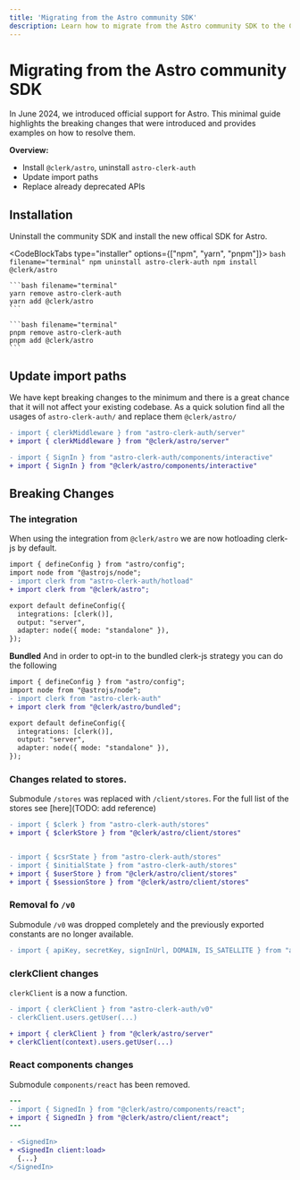 ```yaml
---
title: 'Migrating from the Astro community SDK'
description: Learn how to migrate from the Astro community SDK to the Clerk Astro SDK.
---
```


# Migrating from the Astro community SDK

In June 2024, we introduced official support for Astro. This minimal guide highlights the breaking changes that were introduced and provides examples on how to resolve them.


**Overview:**
- Install `@clerk/astro`, uninstall `astro-clerk-auth`
- Update import paths
- Replace already deprecated APIs

## Installation

Uninstall the community SDK and install the new offical SDK for Astro.

<CodeBlockTabs type="installer" options={["npm", "yarn", "pnpm"]}>
    ```bash filename="terminal"
    npm uninstall astro-clerk-auth
    npm install @clerk/astro
    ```

    ```bash filename="terminal"
    yarn remove astro-clerk-auth
    yarn add @clerk/astro
    ```

    ```bash filename="terminal"
    pnpm remove astro-clerk-auth
    pnpm add @clerk/astro
    ```
</CodeBlockTabs>

## Update import paths
We have kept breaking changes to the minimum and there is a great chance that it will not affect your existing codebase.
As a quick solution find all the usages of `astro-clerk-auth/` and replace them `@clerk/astro/`

```diff
- import { clerkMiddleware } from "astro-clerk-auth/server"
+ import { clerkMiddleware } from "@clerk/astro/server"

- import { SignIn } from "astro-clerk-auth/components/interactive"
+ import { SignIn } from "@clerk/astro/components/interactive"

```


## Breaking Changes

### The integration

When using the integration from `@clerk/astro` we are now hotloading clerk-js by default.

```diff
import { defineConfig } from "astro/config";
import node from "@astrojs/node";
- import clerk from "astro-clerk-auth/hotload"
+ import clerk from "@clerk/astro";

export default defineConfig({
  integrations: [clerk()],
  output: "server",
  adapter: node({ mode: "standalone" }),
});
```

**Bundled**
And in order to opt-in to the bundled clerk-js strategy you can do the following

```diff
import { defineConfig } from "astro/config";
import node from "@astrojs/node";
- import clerk from "astro-clerk-auth"
+ import clerk from "@clerk/astro/bundled";

export default defineConfig({
  integrations: [clerk()],
  output: "server",
  adapter: node({ mode: "standalone" }),
});
```

### Changes related to stores.

Submodule `/stores` was replaced with `/client/stores`. For the full list of the stores see [here](TODO: add reference)

```diff
- import { $clerk } from "astro-clerk-auth/stores"
+ import { $clerkStore } from "@clerk/astro/client/stores"


- import { $csrState } from "astro-clerk-auth/stores"
- import { $initialState } from "astro-clerk-auth/stores"
+ import { $userStore } from "@clerk/astro/client/stores"
+ import { $sessionStore } from "@clerk/astro/client/stores"
```

### Removal fo `/v0`

Submodule `/v0` was dropped completely and the previously exported constants are no longer available.

```diff
- import { apiKey, secretKey, signInUrl, DOMAIN, IS_SATELLITE } from "astro-clerk-auth/v0"
```

### clerkClient changes

`clerkClient` is a now a function.

```diff
- import { clerkClient } from "astro-clerk-auth/v0"
- clerkClient.users.getUser(...)

+ import { clerkClient } from "@clerk/astro/server"
+ clerkClient(context).users.getUser(...)
```

### React components changes

Submodule `components/react` has been removed.

```diff
---
- import { SignedIn } from "@clerk/astro/components/react";
+ import { SignedIn } from "@clerk/astro/client/react";
---

- <SignedIn>
+ <SignedIn client:load>
  {...}
</SignedIn>
```
